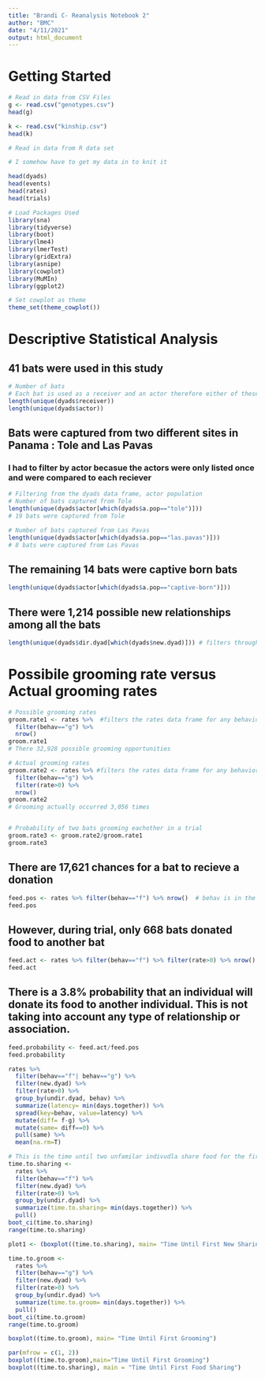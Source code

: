 ```yaml
---
title: "Brandi C- Reanalysis Notebook 2"
author: "BMC"
date: "4/11/2021"
output: html_document
---
```



# Getting Started 
```r
# Read in data from CSV Files
g <- read.csv("genotypes.csv")
head(g)

k <- read.csv("kinship.csv")
head(k)
```

```r
# Read in data from R data set

# I somehow have to get my data in to knit it 

head(dyads)
head(events)
head(rates)
head(trials)
```


```r
# Load Packages Used 
library(sna)
library(tidyverse)
library(boot)
library(lme4)
library(lmerTest)
library(gridExtra)
library(asnipe)
library(cowplot)
library(MuMIn)
library(ggplot2)
```


```r
# Set cowplot as theme
theme_set(theme_cowplot())
```

# Descriptive Statistical Analysis

## 41 bats were used in this study
```r
# Number of bats 
# Each bat is used as a receiver and an actor therefore either of these would suffice
length(unique(dyads$receiver)) 
length(unique(dyads$actor))

```

## Bats were captured from two different sites in Panama : Tole and Las Pavas

### I had to filter by actor becasue the actors were only listed once and were compared to each reciever
```r
# Filtering from the dyads data frame, actor population
# Number of bats captured from Tole 
length(unique(dyads$actor[which(dyads$a.pop=="tole")])) 
# 19 bats were captured from Tole
```
```r
# Number of bats captured from Las Pavas
length(unique(dyads$actor[which(dyads$a.pop=="las.pavas")])) 
# 8 bats were captured from Las Pavas
```

## The remaining 14 bats were captive born bats 
```r
length(unique(dyads$actor[which(dyads$a.pop=="captive-born")]))
```

## There were 1,214 possible new relationships among all the bats
```r
length(unique(dyads$dir.dyad[which(dyads$new.dyad)])) # filters through the dyads data frame and picks out dyads where the relationship between the two individuals is a new paring (new.dyad=TRUE)
```
# Possibile grooming rate versus Actual grooming rates
```r
# Possible grooming rates
groom.rate1 <- rates %>%  #filters the rates data frame for any behavior marked as grooming ("g")
  filter(behav=="g") %>% 
  nrow()
groom.rate1
# There 32,928 possible grooming opportunities

# Actual grooming rates
groom.rate2 <- rates %>% #filters the rates data frame for any behavior marked as grooming ("g") is greater than 0
  filter(behav=="g") %>% 
  filter(rate>0) %>% 
  nrow()
groom.rate2
# Grooming actually occurred 3,056 times


# Probability of two bats grooming eachother in a trial
groom.rate3 <- groom.rate2/groom.rate1
groom.rate3

```

## There are 17,621 chances for a bat to recieve a donation
```r
feed.pos <- rates %>% filter(behav=="f") %>% nrow()  # behav is in the rates dataset
feed.pos
```
## However, during trial, only 668 bats donated food to another bat
```r
feed.act <- rates %>% filter(behav=="f") %>% filter(rate>0) %>% nrow() 
feed.act
```
## There is a 3.8% probability that an individual will donate its food to another individual. This is not taking into account any type of relationship or association. 
```r
feed.probability <- feed.act/feed.pos
feed.probability

```



```r
rates %>%  
  filter(behav=="f"| behav=="g") %>%
  filter(new.dyad) %>% 
  filter(rate>0) %>% 
  group_by(undir.dyad, behav) %>% 
  summarize(latency= min(days.together)) %>% 
  spread(key=behav, value=latency) %>% 
  mutate(diff= f-g) %>% 
  mutate(same= diff==0) %>% 
  pull(same) %>% 
  mean(na.rm=T)
```



```r
# This is the time until two unfamilar indivudla share food for the first time
time.to.sharing <- 
  rates %>%  
  filter(behav=="f") %>%
  filter(new.dyad) %>% 
  filter(rate>0) %>% 
  group_by(undir.dyad) %>% 
  summarize(time.to.sharing= min(days.together)) %>% 
  pull() 
boot_ci(time.to.sharing)
range(time.to.sharing)

plot1 <- (boxplot((time.to.sharing), main= "Time Until First New Sharing"))
```

```r
time.to.groom <- 
  rates %>%  
  filter(behav=="g") %>%
  filter(new.dyad) %>% 
  filter(rate>0) %>% 
  group_by(undir.dyad) %>% 
  summarize(time.to.groom= min(days.together)) %>% 
  pull() 
boot_ci(time.to.groom)
range(time.to.groom)

boxplot((time.to.groom), main= "Time Until First Grooming")
```


```r
par(mfrow = c(1, 2))
boxplot((time.to.groom),main="Time Until First Grooming")
boxplot((time.to.sharing), main = "Time Until First Food Sharing")
```


